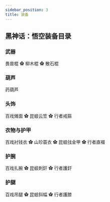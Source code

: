 ```yaml
---
sidebar_position: 3
title: 装备
---
```


## 黑神话：悟空装备目录

### 武器

畏兽棍 ✿ 柳木棍 ✿ 散石棍

### 葫芦

药葫芦

### 头饰

百戏傩面 ✿ 昆蚑云笠 ✿ 行者戒箍

### 衣物与护甲

百戏衬钱衣 ✿ 山珍蓑衣 ✿ 昆蚑戗金甲 ✿ 行者直裰

### 护腕

百戏扎腕 ✿ 昆蚑刺釬 ✿ 行者護釬

### 护腿

百戏吊腿 ✿ 昆蚑斜幅 ✿ 行者護膝